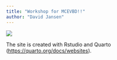 ```yaml
---
title: "Workshop for MCEVBD!!"
author: "David Jansen"
---
```

![](../images/sunset.jpg)

The site is created with Rstudio and Quarto (<https://quarto.org/docs/websites>).
